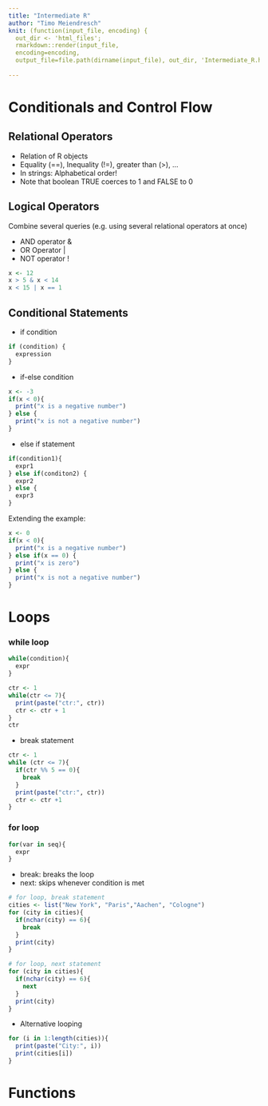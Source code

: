 ```yaml
---
title: "Intermediate R"
author: "Timo Meiendresch"
knit: (function(input_file, encoding) {
  out_dir <- 'html_files';
  rmarkdown::render(input_file,
  encoding=encoding,
  output_file=file.path(dirname(input_file), out_dir, 'Intermediate_R.html'))})
  
---
```

# Conditionals and Control Flow


## Relational Operators

- Relation of R objects
- Equality (==), Inequality (!=), greater than (>), ...
- In strings: Alphabetical order!
- Note that boolean TRUE coerces to 1 and FALSE to 0

## Logical Operators
Combine several queries (e.g. using several relational operators at once)

- AND operator &
- OR Operator | 
- NOT operator !

```r
x <- 12
x > 5 & x < 14
x < 15 | x == 1
```

## Conditional Statements

- if condition 

```r
if (condition) {
  expression
}
```
- if-else condition

```r
x <- -3
if(x < 0){
  print("x is a negative number")
} else {
  print("x is not a negative number")
}
```

- else if statement 

```r
if(condition1){
  expr1
} else if(conditon2) {
  expr2
} else {
  expr3
}
```
Extending the example:
```r
x <- 0
if(x < 0){
  print("x is a negative number")
} else if(x == 0) {
  print("x is zero")
} else {
  print("x is not a negative number")
}
```

# Loops

### while loop

```r
while(condition){
  expr
}
```

```r
ctr <- 1
while(ctr <= 7){
  print(paste("ctr:", ctr))
  ctr <- ctr + 1
}
ctr
```

- break statement

```r
ctr <- 1
while (ctr <= 7){
  if(ctr %% 5 == 0){
    break
  }
  print(paste("ctr:", ctr))
  ctr <- ctr +1
}

```

### for loop

```r
for(var in seq){
  expr
}
```
- break: breaks the loop
- next: skips whenever condition is met

```r
# for loop, break statement
cities <- list("New York", "Paris","Aachen", "Cologne")
for (city in cities){
  if(nchar(city) == 6){
    break
  }
  print(city)
}

# for loop, next statement
for (city in cities){
  if(nchar(city) == 6){
    next
  }
  print(city)
}
```

- Alternative looping

```r
for (i in 1:length(cities)){
  print(paste("City:", i))
  print(cities[i])
}
```

# Functions



